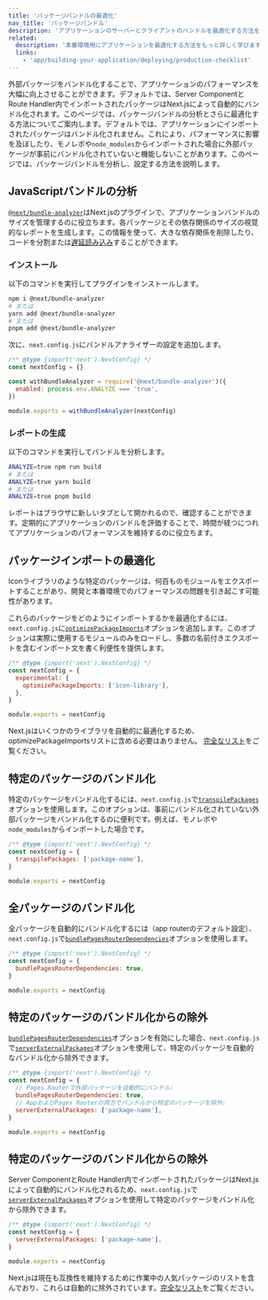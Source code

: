 ```yaml
---
title: 'パッケージバンドルの最適化'
nav_title: 'パッケージバンドル'
description: 'アプリケーションのサーバーとクライアントのバンドルを最適化する方法を学びます。'
related:
  description: '本番環境用にアプリケーションを最適化する方法をもっと詳しく学びます。'
  links:
    - 'app/building-your-application/deploying/production-checklist'
---
```


外部パッケージをバンドル化することで、アプリケーションのパフォーマンスを大幅に向上させることができます。<AppOnly>デフォルトでは、Server ComponentとRoute Handler内でインポートされたパッケージはNext.jsによって自動的にバンドル化されます。このページでは、パッケージバンドルの分析とさらに最適化する方法についてご案内します。</AppOnly><PagesOnly>デフォルトでは、アプリケーションにインポートされたパッケージはバンドル化されません。これにより、パフォーマンスに影響を及ぼしたり、モノレポや`node_modules`からインポートされた場合に外部パッケージが事前にバンドル化されていないと機能しないことがあります。このページでは、パッケージバンドルを分析し、設定する方法を説明します。</PagesOnly>

## JavaScriptバンドルの分析

[`@next/bundle-analyzer`](https://www.npmjs.com/package/@next/bundle-analyzer)はNext.jsのプラグインで、アプリケーションバンドルのサイズを管理するのに役立ちます。各パッケージとその依存関係のサイズの視覚的なレポートを生成します。この情報を使って、大きな依存関係を削除したり、コードを分割または[遅延読み込み](/docs/app/building-your-application/optimizing/lazy-loading)することができます。

### インストール

以下のコマンドを実行してプラグインをインストールします。

```bash
npm i @next/bundle-analyzer
# または
yarn add @next/bundle-analyzer
# または
pnpm add @next/bundle-analyzer
```

次に、`next.config.js`にバンドルアナライザーの設定を追加します。

```js title="next.config.js"
/** @type {import('next').NextConfig} */
const nextConfig = {}

const withBundleAnalyzer = require('@next/bundle-analyzer')({
  enabled: process.env.ANALYZE === 'true',
})

module.exports = withBundleAnalyzer(nextConfig)
```

### レポートの生成

以下のコマンドを実行してバンドルを分析します。

```bash
ANALYZE=true npm run build
# または
ANALYZE=true yarn build
# または
ANALYZE=true pnpm build
```

レポートはブラウザに新しいタブとして開かれるので、確認することができます。定期的にアプリケーションのバンドルを評価することで、時間が経つにつれてアプリケーションのパフォーマンスを維持するのに役立ちます。

## パッケージインポートの最適化

Iconライブラリのような特定のパッケージは、何百ものモジュールをエクスポートすることがあり、開発と本番環境でのパフォーマンスの問題を引き起こす可能性があります。

これらのパッケージをどのようにインポートするかを最適化するには、`next.config.js`に[`optimizePackageImports`](/docs/app/api-reference/next-config-js/optimizePackageImports)オプションを追加します。このオプションは実際に使用するモジュールのみをロードし、多数の名前付きエクスポートを含むインポート文を書く利便性を提供します。

```js title="next.config.js"
/** @type {import('next').NextConfig} */
const nextConfig = {
  experimental: {
    optimizePackageImports: ['icon-library'],
  },
}

module.exports = nextConfig
```

Next.jsはいくつかのライブラリを自動的に最適化するため、optimizePackageImportsリストに含める必要はありません。 [完全なリスト](https://nextjs.org/docs/app/api-reference/next-config-js/optimizePackageImports)をご覧ください。

<PagesOnly>

## 特定のパッケージのバンドル化

特定のパッケージをバンドル化するには、`next.config.js`で[`transpilePackages`](/docs/app/api-reference/next-config-js/transpilePackages)オプションを使用します。このオプションは、事前にバンドル化されていない外部パッケージをバンドル化するのに便利です。例えば、モノレポや`node_modules`からインポートした場合です。

```js title="next.config.js"
/** @type {import('next').NextConfig} */
const nextConfig = {
  transpilePackages: ['package-name'],
}

module.exports = nextConfig
```

## 全パッケージのバンドル化

全パッケージを自動的にバンドル化するには（app routerのデフォルト設定）、`next.config.js`で[`bundlePagesRouterDependencies`](https://nextjs.org/docs/canary/pages/api-reference/next-config-js/bundlePagesRouterDependencies)オプションを使用します。

```js title="next.config.js"
/** @type {import('next').NextConfig} */
const nextConfig = {
  bundlePagesRouterDependencies: true,
}

module.exports = nextConfig
```

## 特定のパッケージのバンドル化からの除外

[`bundlePagesRouterDependencies`](https://nextjs.org/docs/canary/pages/api-reference/next-config-js/bundlePagesRouterDependencies)オプションを有効にした場合、`next.config.js`で[`serverExternalPackages`](https://nextjs.org/docs/canary/pages/api-reference/next-config-js/serverExternalPackages)オプションを使用して、特定のパッケージを自動的なバンドル化から除外できます。

```js title="next.config.js"
/** @type {import('next').NextConfig} */
const nextConfig = {
  // Pages Routerで外部パッケージを自動的にバンドル:
  bundlePagesRouterDependencies: true,
  // AppおよびPages Routerの両方でバンドルから特定のパッケージを除外:
  serverExternalPackages: ['package-name'],
}

module.exports = nextConfig
```

</PagesOnly>

<AppOnly>

## 特定のパッケージのバンドル化からの除外

Server ComponentとRoute Handler内でインポートされたパッケージはNext.jsによって自動的にバンドル化されるため、`next.config.js`で[`serverExternalPackages`](/docs/app/api-reference/next-config-js/serverExternalPackages)オプションを使用して特定のパッケージをバンドル化から除外できます。

```js title="next.config.js"
/** @type {import('next').NextConfig} */
const nextConfig = {
  serverExternalPackages: ['package-name'],
}

module.exports = nextConfig
```

Next.jsは現在も互換性を維持するために作業中の人気パッケージのリストを含んでおり、これらは自動的に除外されています。[完全なリスト](/docs/app/api-reference/next-config-js/serverExternalPackages)をご覧ください。

</AppOnly>